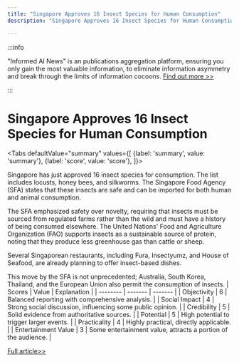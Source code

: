 ```yaml
---
title: "Singapore Approves 16 Insect Species for Human Consumption"
description: "Singapore Approves 16 Insect Species for Human Consumption"

---
```



:::info

"Informed AI News" is an publications aggregation platform, ensuring you only gain the most valuable information, to eliminate information asymmetry and break through the limits of information cocoons.  [Find out more >>](/)

:::

# Singapore Approves 16 Insect Species for Human Consumption


<Tabs
	defaultValue="summary"
	values={[
	{label: 'summary', value: 'summary'},
	{label: 'score', value: 'score'},
]}>
<TabItem value="summary">


Singapore has just approved 16 insect species for consumption. The list includes locusts, honey bees, and silkworms. The Singapore Food Agency (SFA) states that these insects are safe and can be imported for both human and animal consumption.

The SFA emphasized safety over novelty, requiring that insects must be sourced from regulated farms rather than the wild and must have a history of being consumed elsewhere. The United Nations' Food and Agriculture Organization (FAO) supports insects as a sustainable source of protein, noting that they produce less greenhouse gas than cattle or sheep.

Several Singaporean restaurants, including Fura, Insectyumz, and House of Seafood, are already planning to offer insect-based dishes.

This move by the SFA is not unprecedented; Australia, South Korea, Thailand, and the European Union also permit the consumption of insects.
</TabItem>
<TabItem value="score">
	| Scores     | Value   | Explanation |
	| -------- | ------- | ------- |
	| Objectivity  | 6    | Balanced reporting with comprehensive analysis.    |
	| Social Impact | 4     | Strong social discussion, influencing some public opinion.    |
	| Credibility    | 5    | Solid evidence from authoritative sources.    |
	| Potential    | 5    | High potential to trigger larger events.    |
	| Practicality    | 4    | Highly practical, directly applicable.    |
	| Entertainment Value    | 3    | Some entertainment value, attracts a portion of the audience.    |
</TabItem>
</Tabs>

[Full article>>](https://www.cnbc.com/2024/07/10/locusts-in-your-noodles-singapore-approves-16-insect-species-as-food.html)
